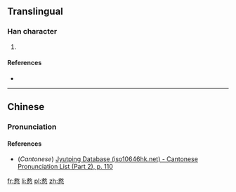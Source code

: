 ==Translingual==

===Han character===
{{Han char|rn=61|rad=心|as=11|sn=15|four=4833<sub>4</sub>|canj=戈大心 (IKP), X戈大心 (XIKP)|ids=⿱[[救]][[心]]}}

# {{defn|Han|sort=心11}}

====References====
* {{Han ref|kx=0399.170|dkj=11115|dj=0739.040|hdz=42341.060|uh=6166|ud=24934|bh=E5AA|bd=58794}}

----

==Chinese==
{{zh-hanzi-box|[[慦]]}}

===Pronunciation===
{{zh-pron
|m=jiù
|c=gau3
|mc=
|oc=
|ma=
|cat=
}}

====References====
*(''Cantonese'') [http://www.iso10646hk.net/jp/document/download.jsp Jyutping Database (iso10646hk.net) - Cantonese Pronunciation List (Part 2), p. 110]

[[fr:慦]]
[[li:慦]]
[[pl:慦]]
[[zh:慦]]
